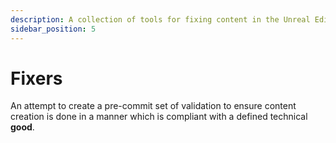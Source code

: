 ```yaml
---
description: A collection of tools for fixing content in the Unreal Editor.
sidebar_position: 5
---
```



# Fixers

<PluginDetails moduleName="NexusFixers" />

An attempt to create a pre-commit set of validation to ensure content creation is done in a manner which is compliant with a defined technical **good**.

<DocCardList />
